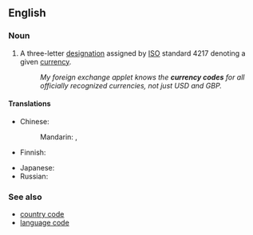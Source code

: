 ==English==

===Noun===
{{en-noun|head=[[currency]] [[code]]}}

# A three-letter [[designation]] assigned by [[ISO]] standard 4217 denoting a given [[currency]].
#: ''My foreign exchange applet knows the '''currency codes''' for all officially recognized currencies, not just USD and GBP.''

====Translations====
{{trans-top|designation denoting a currency}}
* Chinese:
*: Mandarin: {{t|zh|貨幣代碼|sc=Hani}}, {{t|zh|货币代码|tr=huòbì dàimǎ|sc=Hani}}
* Finnish: {{t|fi|valuuttakoodi}}
{{trans-mid}}
* Japanese: {{t|ja|通貨コード|tr=tsūka-kōdo|sc=Jpan}}
* Russian: {{t|ru|код валюты|m|tr=kod valjúty|sc=Cyrl}}
{{trans-bottom}}

===See also===
* [[country code]]
* [[language code]]